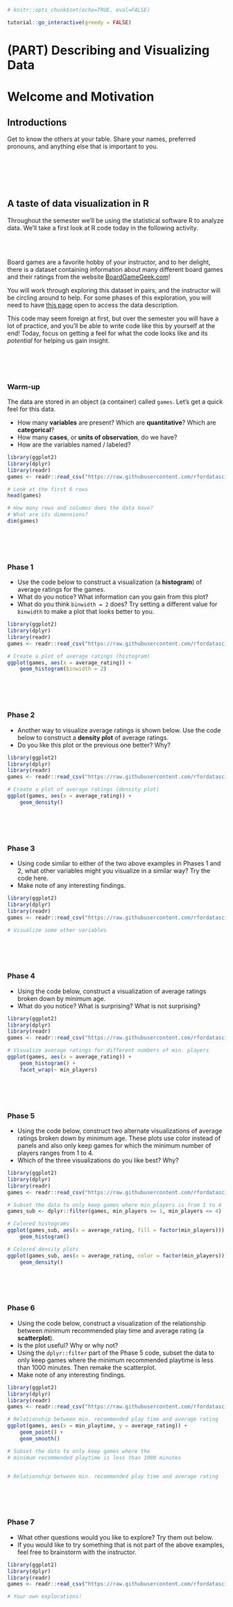 ```r
# knitr::opts_chunk$set(echo=TRUE, eval=FALSE)
```

```r
tutorial::go_interactive(greedy = FALSE)
```

# (PART) Describing and Visualizing Data {-}

# Welcome and Motivation

## Introductions {-}

Get to know the others at your table. Share your names, preferred pronouns, and anything else that is important to you.

<br><br><br><br>

## A taste of data visualization in R {-}

Throughout the semester we'll be using the statistical software R to analyze data. We'll take a first look at R code today in the following activity.

<br><br>

Board games are a favorite hobby of your instructor, and to her delight, there is a dataset containing information about many different board games and their ratings from the website [BoardGameGeek.com](https://boardgamegeek.com/)!

You will work through exploring this dataset in pairs, and the instructor will be circling around to help. For some phases of this exploration, you will need to have [this page](https://github.com/rfordatascience/tidytuesday/tree/master/data/2019/2019-03-12) open to access the data description.

This code may seem foreign at first, but over the semester you will have a lot of practice, and you'll be able to write code like this by yourself at the end! Today, focus on getting a feel for what the code looks like and its *potential* for helping us gain insight.

<br><br><br>

<script src="https://cdn.datacamp.com/datacamp-light-latest.min.js"></script>

### Warm-up {-}

The data are stored in an object (a container) called `games`. Let's get a quick feel for this data.

- How many **variables** are present? Which are **quantitative**? Which are **categorical**?
- How many **cases**, or **units of observation**, do we have?
- How are the variables named / labeled?

```r
library(ggplot2)
library(dplyr)
library(readr)
games <- readr::read_csv("https://raw.githubusercontent.com/rfordatascience/tidytuesday/master/data/2019/2019-03-12/board_games.csv")
```

```r
# Look at the first 6 rows
head(games)

# How many rows and columns does the data have?
# What are its dimensions?
dim(games)
```

<br><br><br>
<!-- ====================================================================== -->

### Phase 1 {-}

- Use the code below to construct a visualization (a **histogram**) of average ratings for the games.
- What do you notice? What information can you gain from this plot?
- What do you think `binwidth = 2` does? Try setting a different value for `binwidth` to make a plot that looks better to you.

```r
library(ggplot2)
library(dplyr)
library(readr)
games <- readr::read_csv("https://raw.githubusercontent.com/rfordatascience/tidytuesday/master/data/2019/2019-03-12/board_games.csv")
```

```r
# Create a plot of average ratings (histogram)
ggplot(games, aes(x = average_rating)) +
    geom_histogram(binwidth = 2)
```

<br><br><br>
<!-- ====================================================================== -->

### Phase 2 {-}

- Another way to visualize average ratings is shown below. Use the code below to construct a **density plot** of average ratings.
- Do you like this plot or the previous one better? Why?

```r
library(ggplot2)
library(dplyr)
library(readr)
games <- readr::read_csv("https://raw.githubusercontent.com/rfordatascience/tidytuesday/master/data/2019/2019-03-12/board_games.csv")
```

```r
# Create a plot of average ratings (density plot)
ggplot(games, aes(x = average_rating)) +
    geom_density()
```

<br><br><br>
<!-- ====================================================================== -->

### Phase 3 {-}

- Using code similar to either of the two above examples in Phases 1 and 2, what other variables might you visualize in a similar way? Try the code here.
- Make note of any interesting findings.

```r
library(ggplot2)
library(dplyr)
library(readr)
games <- readr::read_csv("https://raw.githubusercontent.com/rfordatascience/tidytuesday/master/data/2019/2019-03-12/board_games.csv")
```

```r
# Visualize some other variables
```

<br><br><br>
<!-- ====================================================================== -->

### Phase 4 {-}

- Using the code below, construct a visualization of average ratings broken down by minimum age.
- What do you notice? What is surprising? What is not surprising?

```r
library(ggplot2)
library(dplyr)
library(readr)
games <- readr::read_csv("https://raw.githubusercontent.com/rfordatascience/tidytuesday/master/data/2019/2019-03-12/board_games.csv")
```

```r
# Visualize average ratings for different numbers of min. players
ggplot(games, aes(x = average_rating)) +
    geom_histogram() +
    facet_wrap(~ min_players)
```

<br><br><br>
<!-- ====================================================================== -->

### Phase 5 {-}

- Using the code below, construct two alternate visualizations of average ratings broken down by minimum age. These plots use color instead of panels and also only keep games for which the minimum number of players ranges from 1 to 4.
- Which of the three visualizations do you like best? Why?

```r
library(ggplot2)
library(dplyr)
library(readr)
games <- readr::read_csv("https://raw.githubusercontent.com/rfordatascience/tidytuesday/master/data/2019/2019-03-12/board_games.csv")
```

```r
# Subset the data to only keep games where min_players is from 1 to 4
games_sub <- dplyr::filter(games, min_players >= 1, min_players <= 4)

# Colored histograms
ggplot(games_sub, aes(x = average_rating, fill = factor(min_players))) +
    geom_histogram()

# Colored density plots
ggplot(games_sub, aes(x = average_rating, color = factor(min_players))) +
    geom_density()
```

<br><br><br>
<!-- ====================================================================== -->

### Phase 6 {-}

- Using the code below, construct a visualization of the relationship between minimum recommended play time and average rating (a **scatterplot**).
- Is the plot useful? Why or why not?
- Using the `dplyr::filter` part of the Phase 5 code, subset the data to only keep games where the minimum recommended playtime is less than 1000 minutes. Then remake the scatterplot.
- Make note of any interesting findings.

```r
library(ggplot2)
library(dplyr)
library(readr)
games <- readr::read_csv("https://raw.githubusercontent.com/rfordatascience/tidytuesday/master/data/2019/2019-03-12/board_games.csv")
```

```r
# Relationship between min. recommended play time and average rating
ggplot(games, aes(x = min_playtime, y = average_rating)) +
    geom_point() +
    geom_smooth()

# Subset the data to only keep games where the
# minimum recommended playtime is less than 1000 minutes


# Relationship between min. recommended play time and average rating


```

<br><br><br>
<!-- ====================================================================== -->

### Phase 7 {-}

- What other questions would you like to explore? Try them out below.
- If you would like to try something that is not part of the above examples, feel free to brainstorm with the instructor.

```r
library(ggplot2)
library(dplyr)
library(readr)
games <- readr::read_csv("https://raw.githubusercontent.com/rfordatascience/tidytuesday/master/data/2019/2019-03-12/board_games.csv")
```

```r
# Your own explorations!
```

<br><br><br>
